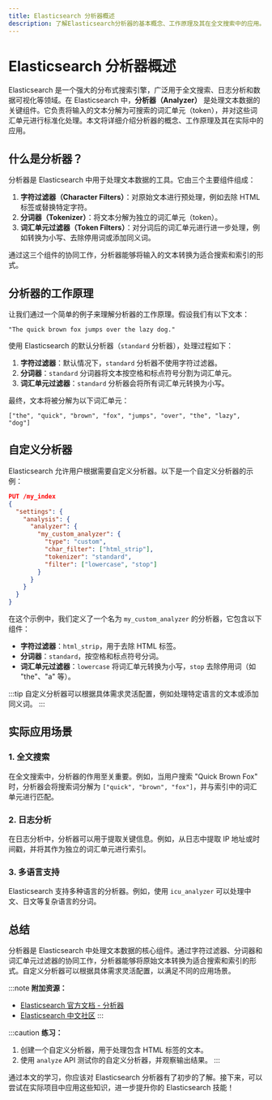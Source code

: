 ```yaml
---
title: Elasticsearch 分析器概述
description: 了解Elasticsearch分析器的基本概念、工作原理及其在全文搜索中的应用。本文适合初学者，包含代码示例和实际案例。
---
```


# Elasticsearch 分析器概述

Elasticsearch 是一个强大的分布式搜索引擎，广泛用于全文搜索、日志分析和数据可视化等领域。在 Elasticsearch 中，**分析器（Analyzer）** 是处理文本数据的关键组件。它负责将输入的文本分解为可搜索的词汇单元（token），并对这些词汇单元进行标准化处理。本文将详细介绍分析器的概念、工作原理及其在实际中的应用。

## 什么是分析器？

分析器是 Elasticsearch 中用于处理文本数据的工具。它由三个主要组件组成：

1. **字符过滤器（Character Filters）**：对原始文本进行预处理，例如去除 HTML 标签或替换特定字符。
2. **分词器（Tokenizer）**：将文本分解为独立的词汇单元（token）。
3. **词汇单元过滤器（Token Filters）**：对分词后的词汇单元进行进一步处理，例如转换为小写、去除停用词或添加同义词。

通过这三个组件的协同工作，分析器能够将输入的文本转换为适合搜索和索引的形式。

## 分析器的工作原理

让我们通过一个简单的例子来理解分析器的工作原理。假设我们有以下文本：

```
"The quick brown fox jumps over the lazy dog."
```

使用 Elasticsearch 的默认分析器（`standard` 分析器），处理过程如下：

1. **字符过滤器**：默认情况下，`standard` 分析器不使用字符过滤器。
2. **分词器**：`standard` 分词器将文本按空格和标点符号分割为词汇单元。
3. **词汇单元过滤器**：`standard` 分析器会将所有词汇单元转换为小写。

最终，文本将被分解为以下词汇单元：

```
["the", "quick", "brown", "fox", "jumps", "over", "the", "lazy", "dog"]
```

## 自定义分析器

Elasticsearch 允许用户根据需要自定义分析器。以下是一个自定义分析器的示例：

```json
PUT /my_index
{
  "settings": {
    "analysis": {
      "analyzer": {
        "my_custom_analyzer": {
          "type": "custom",
          "char_filter": ["html_strip"],
          "tokenizer": "standard",
          "filter": ["lowercase", "stop"]
        }
      }
    }
  }
}
```

在这个示例中，我们定义了一个名为 `my_custom_analyzer` 的分析器，它包含以下组件：

- **字符过滤器**：`html_strip`，用于去除 HTML 标签。
- **分词器**：`standard`，按空格和标点符号分词。
- **词汇单元过滤器**：`lowercase` 将词汇单元转换为小写，`stop` 去除停用词（如 "the"、"a" 等）。

:::tip
自定义分析器可以根据具体需求灵活配置，例如处理特定语言的文本或添加同义词。
:::

## 实际应用场景

### 1. 全文搜索

在全文搜索中，分析器的作用至关重要。例如，当用户搜索 "Quick Brown Fox" 时，分析器会将搜索词分解为 `["quick", "brown", "fox"]`，并与索引中的词汇单元进行匹配。

### 2. 日志分析

在日志分析中，分析器可以用于提取关键信息。例如，从日志中提取 IP 地址或时间戳，并将其作为独立的词汇单元进行索引。

### 3. 多语言支持

Elasticsearch 支持多种语言的分析器。例如，使用 `icu_analyzer` 可以处理中文、日文等复杂语言的分词。

## 总结

分析器是 Elasticsearch 中处理文本数据的核心组件。通过字符过滤器、分词器和词汇单元过滤器的协同工作，分析器能够将原始文本转换为适合搜索和索引的形式。自定义分析器可以根据具体需求灵活配置，以满足不同的应用场景。

:::note
**附加资源：**
- [Elasticsearch 官方文档 - 分析器](https://www.elastic.co/guide/en/elasticsearch/reference/current/analysis-analyzers.html)
- [Elasticsearch 中文社区](https://elasticsearch.cn/)
:::

:::caution
**练习：**
1. 创建一个自定义分析器，用于处理包含 HTML 标签的文本。
2. 使用 `analyze` API 测试你的自定义分析器，并观察输出结果。
:::

通过本文的学习，你应该对 Elasticsearch 分析器有了初步的了解。接下来，可以尝试在实际项目中应用这些知识，进一步提升你的 Elasticsearch 技能！